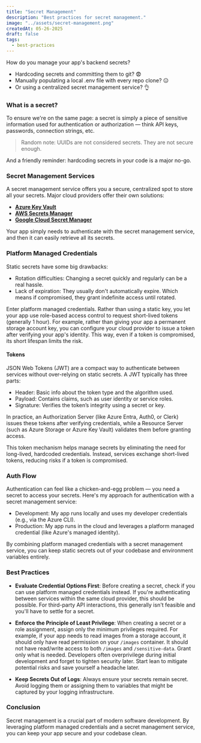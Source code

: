 ```yaml
---
title: "Secret Management"
description: "Best practices for secret management."
image: "../assets/secret-management.png"
createdAt: 05-26-2025
draft: false
tags:
  - best-practices
---
```


How do you manage your app's backend secrets?

- Hardcoding secrets and committing them to git? 😨
- Manually populating a local .env file with every repo clone? 😑
- Or using a centralized secret management service? 👌

### What is a secret?

To ensure we're on the same page: a secret is simply a piece of sensitive information used for authentication or authorization — think API keys, passwords, connection strings, etc.

> Random note: UUIDs are not considered secrets. They are not secure enough.

And a friendly reminder: hardcoding secrets in your code is a major no-go.

### Secret Management Services

A secret management service offers you a secure, centralized spot to store all your secrets. Major cloud providers offer their own solutions:

- **[Azure Key Vault](https://learn.microsoft.com/en-us/azure/key-vault/general/overview)**
- **[AWS Secrets Manager](https://aws.amazon.com/secrets-manager/)**
- **[Google Cloud Secret Manager](https://cloud.google.com/secret-manager)**

Your app simply needs to authenticate with the secret management service, and then it can easily retrieve all its secrets.

### Platform Managed Credentials

Static secrets have some big drawbacks:

- Rotation difficulties: Changing a secret quickly and regularly can be a real hassle.
- Lack of expiration: They usually don't automatically expire. Which means if compromised, they grant indefinite access until rotated.

Enter platform managed credentials. Rather than using a static key, you let your app use role-based access control to request short-lived tokens (generally 1 hour). For example, rather than giving your app a permanent storage account key, you can configure your cloud provider to issue a token after verifying your app's identity. This way, even if a token is compromised, its short lifespan limits the risk.

#### Tokens

JSON Web Tokens (JWT) are a compact way to authenticate between services without over-relying on static secrets. A JWT typically has three parts:

- Header: Basic info about the token type and the algorithm used.
- Payload: Contains claims, such as user identity or service roles.
- Signature: Verifies the token’s integrity using a secret or key.

In practice, an Authorization Server (like Azure Entra, Auth0, or Clerk) issues these tokens after verifying credentials, while a Resource Server (such as Azure Storage or Azure Key Vault) validates them before granting access.

This token mechanism helps manage secrets by eliminating the need for long-lived, hardcoded credentials. Instead, services exchange short-lived tokens, reducing risks if a token is compromised.

### Auth Flow

Authentication can feel like a chicken-and-egg problem — you need a secret to access your secrets. Here's my approach for authentication with a secret management service:

- Development: My app runs locally and uses my developer credentials (e.g., via the Azure CLI).
- Production: My app runs in the cloud and leverages a platform managed credential (like Azure's managed identity).

By combining platform managed credentials with a secret management service, you can keep static secrets out of your codebase and environment variables entirely.

### Best Practices

- **Evaluate Credential Options First**: Before creating a secret, check if you can use platform managed credentials instead. If you're authenticating between services within the same cloud provider, this should be possible. For third-party API interactions, this generally isn't feasible and you'll have to settle for a secret.

- **Enforce the Principle of Least Privilege**: When creating a secret or a role assignment, assign only the minimum privileges required. For example, if your app needs to read images from a storage account, it should only have read permission on your `/images` container. It should not have read/write access to both `/images` and `/sensitive-data`. Grant only what is needed. Developers often overprivilege during initial development and forget to tighten security later. Start lean to mitigate potential risks and save yourself a headache later.

- **Keep Secrets Out of Logs**: Always ensure your secrets remain secret. Avoid logging them or assigning them to variables that might be captured by your logging infrastructure.

### Conclusion

Secret management is a crucial part of modern software development. By leveraging platform managed credentials and a secret management service, you can keep your app secure and your codebase clean.
